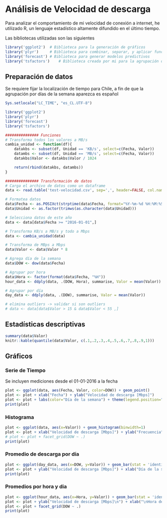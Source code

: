 # Análisis de Velocidad de descarga

Para analizar el comportamiento de mi velocidad de conexión a internet, he utilizado R, un lenguaje estadístico altamente difundido en el último tiempo.

Las bibliotecas utilizadas son las siguientes
```r
library('ggplot2') 	# Biblioteca para la generación de gráficos
library('plyr') 	# Biblioteca para combinar, separar, y aplicar funciones sobre dataframes
library('forecast')	# Biblioteca para generar modelos predictivos
library('tsfactors')	# Biblioteca creada por mi para la agrupación de datos de series de tiempo
```

## Preparación de datos

Se requiere fijar la localización de tiempo para Chile, a fin de que la agrupación por días de la semana aparezca es español
```r
Sys.setlocale("LC_TIME", "es_CL.UTF-8")
```


```r
library('ggplot2')
library('plyr')
library('forecast')
library('tsfactors')

############### Funciones
# Transforma todos los valores a MB/s
cambia_unidad <- function(df){
	datakbs <- subset(df, Unidad == 'KB/s', select=c(Fecha, Valor))
	datambs <- subset(df, Unidad == 'MB/s', select=c(Fecha, Valor))
	datakbs$Valor <- datakbs$Valor / 1024

	return(rbind(datakbs, datambs))
}

############### Transformación de datos
# Carga el archivo de datos como un dataframe
data <- read.table('test-velocidad.csv', sep=',', header=FALSE, col.names=c('Fecha', 'Valor', 'Unidad'))

# Formatea datos
data$Fecha <- as.POSIXct(strptime(data$Fecha, format="%Y-%m-%d %H:%M:%S"))
data$Unidad <- as.factor(trimws(as.character(data$Unidad)))

# Selecciona datos de este año
data <- data[data$Fecha >= "2016-01-01",]

# Transforma KB/s a MB/s y todo a Mbps
data <- cambia_unidad(data)

# Transforma de MBps a Mbps
data$Valor <- data$Valor * 8

# Agrega día de la semana
data$DOW <- dow(data$Fecha)

# Agrupar por hora
data$Hora <- factor(format(data$Fecha, "%H"))
hour_data <- ddply(data, .(DOW, Hora), summarise, Valor = mean(Valor))

# Agrupar por día
day_data <- ddply(data, .(DOW), summarise, Valor = mean(Valor))

# elimina outliers -> validar si son outliers
# data <- data[data$Valor > 15 & data$Valor < 55 ,]
```

## Estadísticas descriptivas

```r
summary(data$Valor)
knitr::kable(quantile(data$Valor, c(.1,.2,.3,.4,.5,.6,.7,.8,.9,1)))
```

## Gráficos

### Serie de Tiempo

Se incluyen mediciones desde el 01-01-2016 a la fecha 
```r
plot <- ggplot(data, aes(Fecha, Valor, color=DOW)) + geom_point()
plot <- plot + xlab("Fecha") + ylab("Velocidad de descarga [Mbps]")
plot <- plot + labs(color="Día de la semana") + theme(legend.position="bottom")
print(plot)
```

### Histograma
```r
plot <- ggplot(data, aes(x=Valor)) + geom_histogram(binwidth=1)
plot <- plot + xlab("Velocidad de descarga [Mbps]") + ylab("Frecuencia")
# plot <- plot + facet_grid(DOW ~ .)
print(plot)
```

### Promedio de descarga por día
```r
plot <- ggplot(day_data, aes(x=DOW, y=Valor)) + geom_bar(stat = 'identity') + geom_hline(yintercept=40)
plot <- plot + ylab("Velocidad de descarga [Mbps]") + xlab("Día de la semana")
print(plot)
```

### Promedios por hora y dia
```r
plot <- ggplot(hour_data, aes(x=Hora, y=Valor)) + geom_bar(stat = 'identity') + geom_hline(yintercept=40)
plot <- plot + ylab("Velocidad de descarga [Mbps]\n") + xlab("\nHora del Día")
plot <- plot + facet_grid(DOW ~ .)
print(plot)
```
